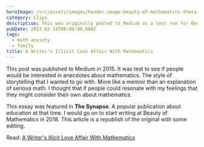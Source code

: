 ```yaml
---
heroImage: /src/assets/images/header-image-beauty-of-mathematics-theta.jpg
category: Clips
description: This was originally posted to Medium as a test run for Beauty of Mathematics.
pubDate: 2023-02-14T08:00:00.000Z
tags:
  - math anxiety
  - family
title: A Writer's Illicit Love Affair With Mathematics
---
```


This post was published to Medium in 2015. It was test to see if people would be interested in anecdotes about mathematics. The style of storytelling that I wanted to go with. More like a memoir than an explanation of serious math. I thought that if people could resonate with my feelings that they might consider their own about mathematics.

This essay was featured in **The Synapse**. A popular publication about education at that time. I would go on to start writing at Beauty of Mathematics in 2018. This article is a republish of the original with some editing.

Read: [A Writer's Illicit Love Affair With Mathematics](https://beautyofmathematics.com/a-writers-illicit-love-affair-with-mathematics/ "A Writer's Illicit Love Affair With Mathematics")
